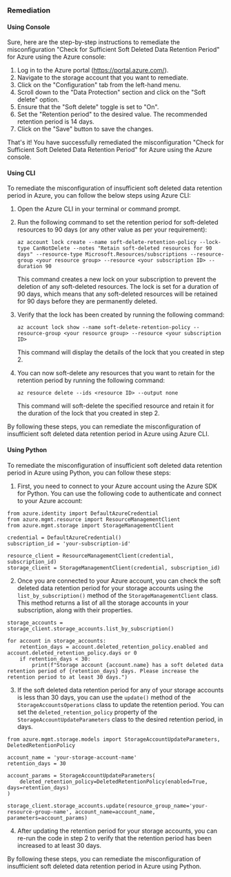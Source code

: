 ### Remediation

#### Using Console

Sure, here are the step-by-step instructions to remediate the misconfiguration "Check for Sufficient Soft Deleted Data Retention Period" for Azure using the Azure console:

1. Log in to the Azure portal (https://portal.azure.com/).
2. Navigate to the storage account that you want to remediate.
3. Click on the "Configuration" tab from the left-hand menu.
4. Scroll down to the "Data Protection" section and click on the "Soft delete" option.
5. Ensure that the "Soft delete" toggle is set to "On".
6. Set the "Retention period" to the desired value. The recommended retention period is 14 days.
7. Click on the "Save" button to save the changes.

That's it! You have successfully remediated the misconfiguration "Check for Sufficient Soft Deleted Data Retention Period" for Azure using the Azure console.

#### Using CLI

To remediate the misconfiguration of insufficient soft deleted data retention period in Azure, you can follow the below steps using Azure CLI:

1. Open the Azure CLI in your terminal or command prompt.

2. Run the following command to set the retention period for soft-deleted resources to 90 days (or any other value as per your requirement):

   ```
   az account lock create --name soft-delete-retention-policy --lock-type CanNotDelete --notes "Retain soft-deleted resources for 90 days" --resource-type Microsoft.Resources/subscriptions --resource-group <your resource group> --resource <your subscription ID> --duration 90
   ```

   This command creates a new lock on your subscription to prevent the deletion of any soft-deleted resources. The lock is set for a duration of 90 days, which means that any soft-deleted resources will be retained for 90 days before they are permanently deleted.

3. Verify that the lock has been created by running the following command:

   ```
   az account lock show --name soft-delete-retention-policy --resource-group <your resource group> --resource <your subscription ID>
   ```

   This command will display the details of the lock that you created in step 2.

4. You can now soft-delete any resources that you want to retain for the retention period by running the following command:

   ```
   az resource delete --ids <resource ID> --output none
   ```

   This command will soft-delete the specified resource and retain it for the duration of the lock that you created in step 2.

By following these steps, you can remediate the misconfiguration of insufficient soft deleted data retention period in Azure using Azure CLI.

#### Using Python

To remediate the misconfiguration of insufficient soft deleted data retention period in Azure using Python, you can follow these steps:

1. First, you need to connect to your Azure account using the Azure SDK for Python. You can use the following code to authenticate and connect to your Azure account:

```
from azure.identity import DefaultAzureCredential
from azure.mgmt.resource import ResourceManagementClient
from azure.mgmt.storage import StorageManagementClient

credential = DefaultAzureCredential()
subscription_id = 'your-subscription-id'

resource_client = ResourceManagementClient(credential, subscription_id)
storage_client = StorageManagementClient(credential, subscription_id)
```

2. Once you are connected to your Azure account, you can check the soft deleted data retention period for your storage accounts using the `list_by_subscription()` method of the `StorageManagementClient` class. This method returns a list of all the storage accounts in your subscription, along with their properties.

```
storage_accounts = storage_client.storage_accounts.list_by_subscription()

for account in storage_accounts:
    retention_days = account.deleted_retention_policy.enabled and account.deleted_retention_policy.days or 0
    if retention_days < 30:
        print(f"Storage account {account.name} has a soft deleted data retention period of {retention_days} days. Please increase the retention period to at least 30 days.")
```

3. If the soft deleted data retention period for any of your storage accounts is less than 30 days, you can use the `update()` method of the `StorageAccountsOperations` class to update the retention period. You can set the `deleted_retention_policy` property of the `StorageAccountUpdateParameters` class to the desired retention period, in days.

```
from azure.mgmt.storage.models import StorageAccountUpdateParameters, DeletedRetentionPolicy

account_name = 'your-storage-account-name'
retention_days = 30

account_params = StorageAccountUpdateParameters(
    deleted_retention_policy=DeletedRetentionPolicy(enabled=True, days=retention_days)
)

storage_client.storage_accounts.update(resource_group_name='your-resource-group-name', account_name=account_name, parameters=account_params)
```

4. After updating the retention period for your storage accounts, you can re-run the code in step 2 to verify that the retention period has been increased to at least 30 days.

By following these steps, you can remediate the misconfiguration of insufficient soft deleted data retention period in Azure using Python.


